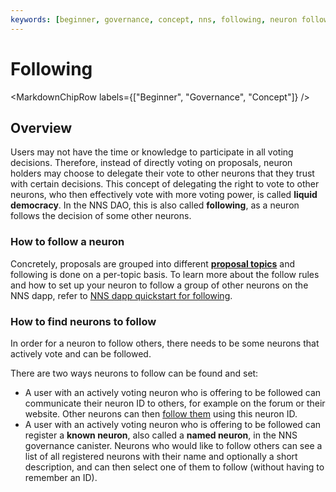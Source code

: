 ```yaml
---
keywords: [beginner, governance, concept, nns, following, neuron following, neurons]
---
```



# Following

<MarkdownChipRow labels={["Beginner", "Governance", "Concept"]} />

## Overview
Users may not have the time or knowledge to participate in all voting decisions. Therefore, instead of directly voting on proposals, neuron holders may choose to delegate their vote to other neurons that they trust with certain decisions. This concept of delegating the right to vote to other neurons, who then effectively vote with more voting power, is called **liquid democracy**. In the NNS DAO, this is also called **following**, as a neuron follows the decision of some other neurons.

### How to follow a neuron
Concretely, proposals are grouped into different [**proposal topics**](./proposal-voting.mdx#proposal-topics-and-types) and following is done on a per-topic basis.
To learn more about the follow rules and how to set up your neuron to follow a group of other neurons on the NNS dapp, refer to [NNS dapp quickstart for following](/docs/current/developer-docs/daos/nns/nns-app-quickstart#neuron-following).

### How to find neurons to follow
In order for a neuron to follow others, there needs to be some neurons that actively vote and can be followed.

There are two ways neurons to follow can be found and set:
* A user with an actively voting neuron who is offering to be followed can communicate their neuron ID to others, for example on the forum or their website. Other neurons can then [follow them](https://internetcomputer.org/docs/current/developer-docs/daos/nns/nns-app-quickstart#step-5-enter-a-neuron-id-to-follow-or-select-a-group-of-neurons-from-the-menu-provided) using this neuron ID.
* A user with an actively voting neuron who is offering to be followed can register a **known neuron**, also called a **named neuron**, in the NNS governance canister. Neurons who would like to follow others can see a list of all registered neurons with their name and optionally a short description, and can then select one of them to follow (without having to remember an ID).
